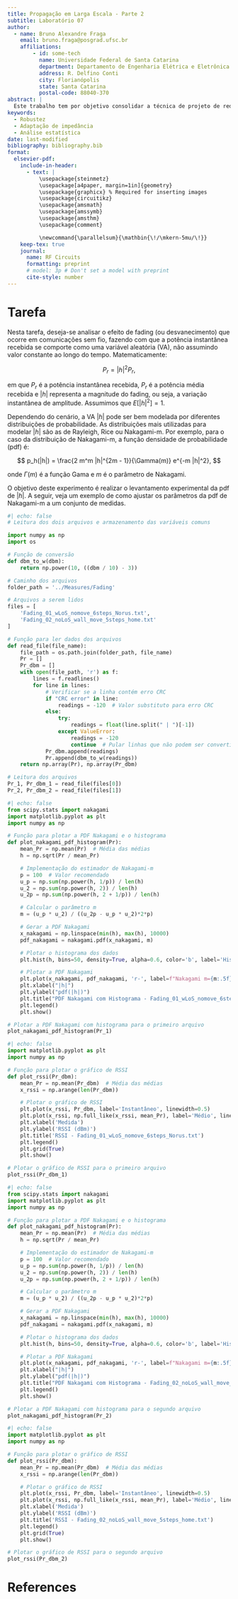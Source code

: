 ```yaml
---
title: Propagação em Larga Escala - Parte 2
subtitle: Laboratório 07
author:
  - name: Bruno Alexandre Fraga
    email: bruno.fraga@posgrad.ufsc.br
    affiliations: 
        - id: some-tech
          name: Universidade Federal de Santa Catarina
          department: Departamento de Engenharia Elétrica e Eletrônica
          address: R. Delfino Conti
          city: Florianópolis
          state: Santa Catarina
          postal-code: 88040-370
abstract: |
  Este trabalho tem por objetivo consolidar a técnica de projeto de redes de casamento de impedância, em especial a técnica pela rede L. Para isso, é proposto realizar o casamento de impedância da saída de um amplificador para uma carga de 50 $\Omega$ de modo que a eficiência da potência dissipada na carga seja de 80%. Após algumas análises o projeto foi concluído com sucesso e realizada uma simulação Monte Carlo com 100 iterações para verificar a robustez do projeto por técnicas estatísticas. Os resultados obtidos foram brevemente discutidos.
keywords: 
  - Robustez
  - Adaptação de impedância
  - Análise estatística
date: last-modified
bibliography: bibliography.bib
format:
  elsevier-pdf:
    include-in-header:
      - text: |
          \usepackage{steinmetz}
          \usepackage[a4paper, margin=1in]{geometry}
          \usepackage{graphicx} % Required for inserting images
          \usepackage{circuitikz}
          \usepackage{amsmath}
          \usepackage{amssymb}
          \usepackage{amsthm}
          \usepackage{comment}

          \newcommand{\parallelsum}{\mathbin{\!/\mkern-5mu/\!}}
    keep-tex: true
    journal:
      name: RF Circuits
      formatting: preprint
      # model: 3p # Don't set a model with preprint
      cite-style: number
---
```


# Tarefa

Nesta tarefa, deseja-se analisar o efeito de fading (ou desvanecimento) que ocorre em comunicações sem fio, fazendo com que a potência instantânea recebida se comporte como uma variável aleatória (VA), não assumindo valor constante ao longo do tempo. Matematicamente:

$$
P_r = |h|^2 P_r,
$$

em que $P_r$ é a potência instantânea recebida, $P_r$ é a potência média recebida e $|h|$ representa a magnitude do fading, ou seja, a variação instantânea de amplitude. Assumimos que $E[|h|^2] = 1$.

Dependendo do cenário, a VA $|h|$ pode ser bem modelada por diferentes distribuições de probabilidade. As distribuições mais utilizadas para modelar $|h|$ são as de Rayleigh, Rice ou Nakagami-m. Por exemplo, para o caso da distribuição de Nakagami-m, a função densidade de probabilidade (pdf) é:

$$
p_h(|h|) = \frac{2 m^m |h|^{2m - 1}}{\Gamma(m)} e^{-m |h|^2},
$$

onde $\Gamma(m)$ é a função Gama e $m$ é o parâmetro de Nakagami.

O objetivo deste experimento é realizar o levantamento experimental da pdf de $|h|$. A seguir, veja um exemplo de como ajustar os parâmetros da pdf de Nakagami-m a um conjunto de medidas.


```python
#| echo: false
# Leitura dos dois arquivos e armazenamento das variáveis comuns

import numpy as np
import os

# Função de conversão
def dbm_to_w(dbm):
    return np.power(10, ((dbm / 10) - 3))

# Caminho dos arquivos
folder_path = '../Measures/Fading'

# Arquivos a serem lidos
files = [
    'Fading_01_wLoS_nomove_6steps_Norus.txt',
    'Fading_02_noLoS_wall_move_5steps_home.txt'
]

# Função para ler dados dos arquivos
def read_file(file_name):
    file_path = os.path.join(folder_path, file_name)
    Pr = []
    Pr_dbm = []
    with open(file_path, 'r') as f:
        lines = f.readlines()
        for line in lines:
            # Verificar se a linha contém erro CRC
            if "CRC error" in line:
                readings = -120  # Valor substituto para erro CRC
            else:
                try:
                    readings = float(line.split(" | ")[-1])
                except ValueError:
                    readings = -120
                    continue  # Pular linhas que não podem ser convertidas
            Pr_dbm.append(readings)
            Pr.append(dbm_to_w(readings))
    return np.array(Pr), np.array(Pr_dbm)

# Leitura dos arquivos
Pr_1, Pr_dbm_1 = read_file(files[0])
Pr_2, Pr_dbm_2 = read_file(files[1])

```

```python
#| echo: false
from scipy.stats import nakagami
import matplotlib.pyplot as plt
import numpy as np

# Função para plotar a PDF Nakagami e o histograma
def plot_nakagami_pdf_histogram(Pr):
    mean_Pr = np.mean(Pr)  # Média das médias
    h = np.sqrt(Pr / mean_Pr)

    # Implementação do estimador de Nakagami-m
    p = 100  # Valor recomendado
    u_p = np.sum(np.power(h, 1/p)) / len(h)
    u_2 = np.sum(np.power(h, 2)) / len(h)
    u_2p = np.sum(np.power(h, 2 + 1/p)) / len(h)

    # Calcular o parâmetro m
    m = (u_p * u_2) / ((u_2p - u_p * u_2)*2*p)

    # Gerar a PDF Nakagami
    x_nakagami = np.linspace(min(h), max(h), 10000)
    pdf_nakagami = nakagami.pdf(x_nakagami, m)

    # Plotar o histograma dos dados
    plt.hist(h, bins=50, density=True, alpha=0.6, color='b', label='Histograma de |h|')

    # Plotar a PDF Nakagami
    plt.plot(x_nakagami, pdf_nakagami, 'r-', label=f"Nakagami m={m:.5f}")
    plt.xlabel("|h|")
    plt.ylabel("pdf(|h|)")
    plt.title("PDF Nakagami com Histograma - Fading_01_wLoS_nomove_6steps_Norus.txt")
    plt.legend()
    plt.show()

# Plotar a PDF Nakagami com histograma para o primeiro arquivo
plot_nakagami_pdf_histogram(Pr_1)


```

```python
#| echo: false
import matplotlib.pyplot as plt
import numpy as np

# Função para plotar o gráfico de RSSI
def plot_rssi(Pr_dbm):
    mean_Pr = np.mean(Pr_dbm)  # Média das médias
    x_rssi = np.arange(len(Pr_dbm))

    # Plotar o gráfico de RSSI
    plt.plot(x_rssi, Pr_dbm, label='Instantâneo', linewidth=0.5)
    plt.plot(x_rssi, np.full_like(x_rssi, mean_Pr), label='Médio', linewidth=2)
    plt.xlabel('Medida')
    plt.ylabel('RSSI (dBm)')
    plt.title('RSSI - Fading_01_wLoS_nomove_6steps_Norus.txt')
    plt.legend()
    plt.grid(True)
    plt.show()

# Plotar o gráfico de RSSI para o primeiro arquivo
plot_rssi(Pr_dbm_1)

```

```python
#| echo: false
from scipy.stats import nakagami
import matplotlib.pyplot as plt
import numpy as np

# Função para plotar a PDF Nakagami e o histograma
def plot_nakagami_pdf_histogram(Pr):
    mean_Pr = np.mean(Pr)  # Média das médias
    h = np.sqrt(Pr / mean_Pr)

    # Implementação do estimador de Nakagami-m
    p = 100  # Valor recomendado
    u_p = np.sum(np.power(h, 1/p)) / len(h)
    u_2 = np.sum(np.power(h, 2)) / len(h)
    u_2p = np.sum(np.power(h, 2 + 1/p)) / len(h)

    # Calcular o parâmetro m
    m = (u_p * u_2) / ((u_2p - u_p * u_2)*2*p)

    # Gerar a PDF Nakagami
    x_nakagami = np.linspace(min(h), max(h), 10000)
    pdf_nakagami = nakagami.pdf(x_nakagami, m)

    # Plotar o histograma dos dados
    plt.hist(h, bins=50, density=True, alpha=0.6, color='b', label='Histograma de |h|')

    # Plotar a PDF Nakagami
    plt.plot(x_nakagami, pdf_nakagami, 'r-', label=f"Nakagami m={m:.5f}")
    plt.xlabel("|h|")
    plt.ylabel("pdf(|h|)")
    plt.title("PDF Nakagami com Histograma - Fading_02_noLoS_wall_move_5steps_home.txt")
    plt.legend()
    plt.show()

# Plotar a PDF Nakagami com histograma para o segundo arquivo
plot_nakagami_pdf_histogram(Pr_2)


```

```python
#| echo: false
import matplotlib.pyplot as plt
import numpy as np

# Função para plotar o gráfico de RSSI
def plot_rssi(Pr_dbm):
    mean_Pr = np.mean(Pr_dbm)  # Média das médias
    x_rssi = np.arange(len(Pr_dbm))

    # Plotar o gráfico de RSSI
    plt.plot(x_rssi, Pr_dbm, label='Instantâneo', linewidth=0.5)
    plt.plot(x_rssi, np.full_like(x_rssi, mean_Pr), label='Médio', linewidth=2)
    plt.xlabel('Medida')
    plt.ylabel('RSSI (dBm)')
    plt.title('RSSI - Fading_02_noLoS_wall_move_5steps_home.txt')
    plt.legend()
    plt.grid(True)
    plt.show()

# Plotar o gráfico de RSSI para o segundo arquivo
plot_rssi(Pr_dbm_2)

```






























# References {-}
